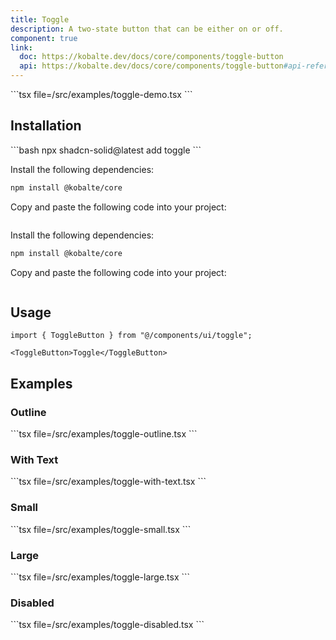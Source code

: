 ```yaml
---
title: Toggle
description: A two-state button that can be either on or off.
component: true
link:
  doc: https://kobalte.dev/docs/core/components/toggle-button
  api: https://kobalte.dev/docs/core/components/toggle-button#api-reference
---
```



<ComponentPreview name="toggle-demo" client:only="solid-js">
<Fragment slot="code">
```tsx file=<rootDir>/src/examples/toggle-demo.tsx
```
</Fragment>
</ComponentPreview>

## Installation

<ComponentInstallation client:only="solid-js">

<Fragment slot="cli">
```bash
npx shadcn-solid@latest add toggle
```
</Fragment>

<Step slot="tw">

<StepItem>Install the following dependencies:</StepItem>
```bash
npm install @kobalte/core
```

<StepItem>Copy and paste the following code into your project:</StepItem>
```tsx file=<rootDir>/node_modules/@repo/tailwindcss/ui/toggle.tsx
```

</Step>

<Step slot="uno">

<StepItem>Install the following dependencies:</StepItem>
```bash
npm install @kobalte/core
```

<StepItem>Copy and paste the following code into your project:</StepItem>
```tsx file=<rootDir>/node_modules/@repo/unocss/ui/toggle.tsx
```

</Step>

</ComponentInstallation>

## Usage

```tsx
import { ToggleButton } from "@/components/ui/toggle";
```

```tsx
<ToggleButton>Toggle</ToggleButton>
```

## Examples

### Outline

<ComponentPreview name="toggle-outline" client:only="solid-js">
<Fragment slot="code">
```tsx file=<rootDir>/src/examples/toggle-outline.tsx
```
</Fragment>
</ComponentPreview>

### With Text

<ComponentPreview name="toggle-with-text" client:only="solid-js">
<Fragment slot="code">
```tsx file=<rootDir>/src/examples/toggle-with-text.tsx
```
</Fragment>
</ComponentPreview>

### Small

<ComponentPreview name="toggle-small" client:only="solid-js">
<Fragment slot="code">
```tsx file=<rootDir>/src/examples/toggle-small.tsx
```
</Fragment>
</ComponentPreview>

### Large

<ComponentPreview name="toggle-large" client:only="solid-js">
<Fragment slot="code">
```tsx file=<rootDir>/src/examples/toggle-large.tsx
```
</Fragment>
</ComponentPreview>

### Disabled

<ComponentPreview name="toggle-disabled" client:only="solid-js">
<Fragment slot="code">
```tsx file=<rootDir>/src/examples/toggle-disabled.tsx
```
</Fragment>
</ComponentPreview>
